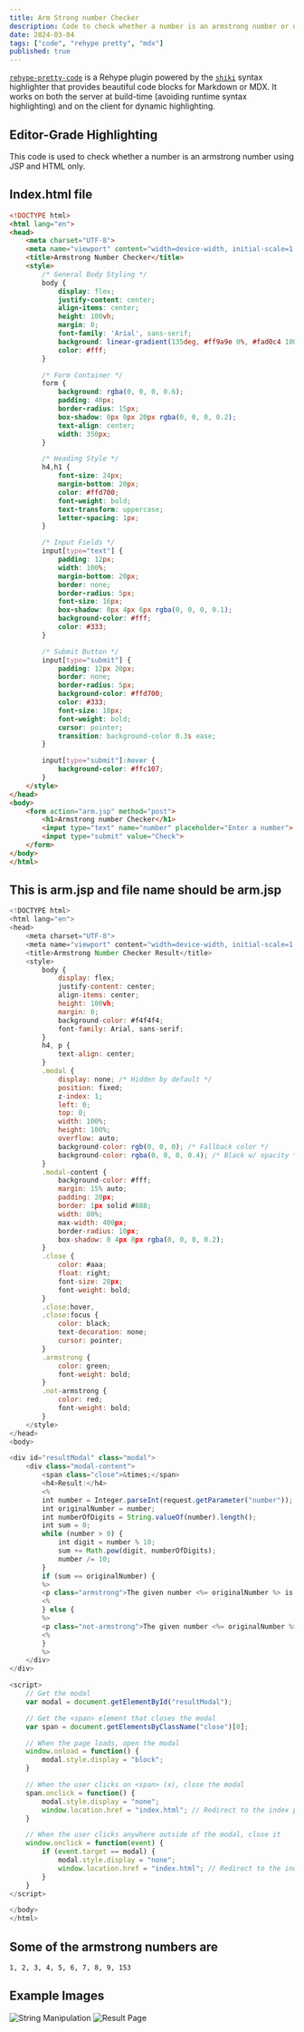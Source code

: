 ```yaml
---
title: Arm Strong number Checker
description: Code to check whether a number is an armstrong number or not using JSP and Html only
date: 2024-03-04
tags: ["code", "rehype pretty", "mdx"]
published: true
---
```


[`rehype-pretty-code`](https://github.com/atomiks/rehype-pretty-code) is a Rehype plugin powered by the
[`shiki`](https://github.com/shikijs/shiki) syntax highlighter that provides beautiful code blocks for Markdown or MDX. It works on both the server at build-time (avoiding runtime syntax highlighting) and on the client for dynamic highlighting.

## Editor-Grade Highlighting

<span className="mix-blend-plus-lighter text-zinc-400/80">
    This code is used to check whether a number is an armstrong number using JSP and HTML only.
</span>

## Index.html file

```html
<!DOCTYPE html>
<html lang="en">
<head>
    <meta charset="UTF-8">
    <meta name="viewport" content="width=device-width, initial-scale=1.0">
    <title>Armstrong Number Checker</title>
    <style>
        /* General Body Styling */
        body {
            display: flex;
            justify-content: center;
            align-items: center;
            height: 100vh;
            margin: 0;
            font-family: 'Arial', sans-serif;
            background: linear-gradient(135deg, #ff9a9e 0%, #fad0c4 100%);
            color: #fff;
        }

        /* Form Container */
        form {
            background: rgba(0, 0, 0, 0.6);
            padding: 40px;
            border-radius: 15px;
            box-shadow: 0px 0px 20px rgba(0, 0, 0, 0.2);
            text-align: center;
            width: 350px;
        }

        /* Heading Style */
        h4,h1 {
            font-size: 24px;
            margin-bottom: 20px;
            color: #ffd700;
            font-weight: bold;
            text-transform: uppercase;
            letter-spacing: 1px;
        }

        /* Input Fields */
        input[type="text"] {
            padding: 12px;
            width: 100%;
            margin-bottom: 20px;
            border: none;
            border-radius: 5px;
            font-size: 16px;
            box-shadow: 0px 4px 6px rgba(0, 0, 0, 0.1);
            background-color: #fff;
            color: #333;
        }

        /* Submit Button */
        input[type="submit"] {
            padding: 12px 20px;
            border: none;
            border-radius: 5px;
            background-color: #ffd700;
            color: #333;
            font-size: 18px;
            font-weight: bold;
            cursor: pointer;
            transition: background-color 0.3s ease;
        }

        input[type="submit"]:hover {
            background-color: #ffc107;
        }
    </style>
</head>
<body>
    <form action="arm.jsp" method="post">
        <h1>Armstrong number Checker</h1>
        <input type="text" name="number" placeholder="Enter a number">
        <input type="submit" value="Check">
    </form>
</body>
</html>
```

## This is arm.jsp and file name should be arm.jsp

```js
<!DOCTYPE html>
<html lang="en">
<head>
    <meta charset="UTF-8">
    <meta name="viewport" content="width=device-width, initial-scale=1.0">
    <title>Armstrong Number Checker Result</title>
    <style>
        body {
            display: flex;
            justify-content: center;
            align-items: center;
            height: 100vh;
            margin: 0;
            background-color: #f4f4f4;
            font-family: Arial, sans-serif;
        }
        h4, p {
            text-align: center;
        }
        .modal {
            display: none; /* Hidden by default */
            position: fixed;
            z-index: 1;
            left: 0;
            top: 0;
            width: 100%;
            height: 100%;
            overflow: auto;
            background-color: rgb(0, 0, 0); /* Fallback color */
            background-color: rgba(0, 0, 0, 0.4); /* Black w/ opacity */
        }
        .modal-content {
            background-color: #fff;
            margin: 15% auto;
            padding: 20px;
            border: 1px solid #888;
            width: 80%;
            max-width: 400px;
            border-radius: 10px;
            box-shadow: 0 4px 8px rgba(0, 0, 0, 0.2);
        }
        .close {
            color: #aaa;
            float: right;
            font-size: 28px;
            font-weight: bold;
        }
        .close:hover,
        .close:focus {
            color: black;
            text-decoration: none;
            cursor: pointer;
        }
        .armstrong {
            color: green;
            font-weight: bold;
        }
        .not-armstrong {
            color: red;
            font-weight: bold;
        }
    </style>
</head>
<body>

<div id="resultModal" class="modal">
    <div class="modal-content">
        <span class="close">&times;</span>
        <h4>Result:</h4>
        <%
        int number = Integer.parseInt(request.getParameter("number"));
        int originalNumber = number;
        int numberOfDigits = String.valueOf(number).length();
        int sum = 0;
        while (number > 0) {
            int digit = number % 10;
            sum += Math.pow(digit, numberOfDigits);
            number /= 10;
        }
        if (sum == originalNumber) {
        %>
        <p class="armstrong">The given number <%= originalNumber %> is an Armstrong number.</p>
        <%
        } else {
        %>
        <p class="not-armstrong">The given number <%= originalNumber %> is not an Armstrong number.</p>
        <%
        }
        %>
    </div>
</div>

<script>
    // Get the modal
    var modal = document.getElementById("resultModal");

    // Get the <span> element that closes the modal
    var span = document.getElementsByClassName("close")[0];

    // When the page loads, open the modal
    window.onload = function() {
        modal.style.display = "block";
    }

    // When the user clicks on <span> (x), close the modal
    span.onclick = function() {
        modal.style.display = "none";
        window.location.href = "index.html"; // Redirect to the index page after closing
    }

    // When the user clicks anywhere outside of the modal, close it
    window.onclick = function(event) {
        if (event.target == modal) {
            modal.style.display = "none";
            window.location.href = "index.html"; // Redirect to the index page after closing
        }
    }
</script>

</body>
</html>

```

## Some of the armstrong numbers are

```bash
1, 2, 3, 4, 5, 6, 7, 8, 9, 153

```


## Example Images

![String Manipulation](armstrong1.png)
![Result Page](armstrong2.png)


